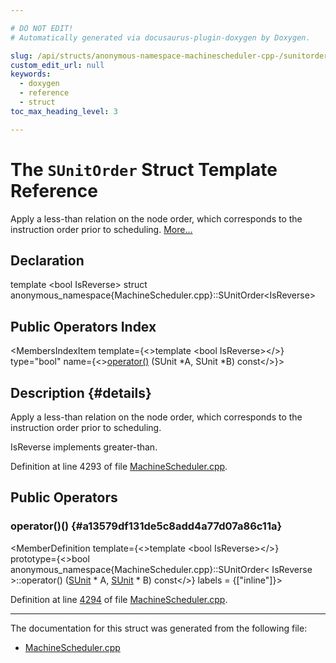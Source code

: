 ```yaml
---

# DO NOT EDIT!
# Automatically generated via docusaurus-plugin-doxygen by Doxygen.

slug: /api/structs/anonymous-namespace-machinescheduler-cpp-/sunitorder
custom_edit_url: null
keywords:
  - doxygen
  - reference
  - struct
toc_max_heading_level: 3

---
```





# The `SUnitOrder` Struct Template Reference

<DoxygenPage pluginConfig={pluginConfig}>

Apply a less-than relation on the node order, which corresponds to the instruction order prior to scheduling. <a href="#details">More...</a>

## Declaration

<CodeBlock>template &lt;bool IsReverse&gt;
struct anonymous_namespace{MachineScheduler.cpp}::SUnitOrder&lt;IsReverse&gt;</CodeBlock>

## Public Operators Index

<MembersIndex>

<MembersIndexItem
  template={<>template &lt;bool IsReverse&gt;</>}
  type="bool"
  name={<><a href="#a13579df131de5c8add4a77d07a86c11a">operator()</a> (SUnit &#42;A, SUnit &#42;B) const</>}>
</MembersIndexItem>

</MembersIndex>

## Description {#details}

Apply a less-than relation on the node order, which corresponds to the instruction order prior to scheduling.

IsReverse implements greater-than.

Definition at line 4293 of file <a href="/docs/api/files/lib/lib/codegen/machinescheduler-cpp">MachineScheduler.cpp</a>.

<SectionDefinition>

## Public Operators

### operator()() {#a13579df131de5c8add4a77d07a86c11a}

<MemberDefinition
  template={<>template &lt;bool IsReverse&gt;</>}
  prototype={<>bool anonymous&#95;namespace&#123;MachineScheduler.cpp&#125;::SUnitOrder&lt; IsReverse &gt;::operator() (<a href="/docs/api/classes/llvm/sunit">SUnit</a> &#42; A, <a href="/docs/api/classes/llvm/sunit">SUnit</a> &#42; B) const</>}
  labels = {["inline"]}>

Definition at line <a href="/docs/api/files/lib/lib/codegen/machinescheduler-cpp/#l04294">4294</a> of file <a href="/docs/api/files/lib/lib/codegen/machinescheduler-cpp">MachineScheduler.cpp</a>.
</MemberDefinition>

</SectionDefinition>

<hr/>

The documentation for this struct was generated from the following file:

<ul>
<li><a href="/docs/api/files/lib/lib/codegen/machinescheduler-cpp">MachineScheduler.cpp</a></li>
</ul>

</DoxygenPage>
